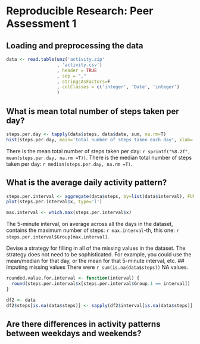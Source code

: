 # Reproducible Research: Peer Assessment 1


## Loading and preprocessing the data
```{r}
data <- read.table(unz('activity.zip'
                   , 'activity.csv')
                   , header = TRUE
                   , sep = ","
                   , stringsAsFactors=F
                   , colClasses = c('integer', 'Date', 'integer')
                   )
```


## What is mean total number of steps taken per day?
```{r}
steps.per.day <- tapply(data$steps, data$date, sum, na.rm=T)
hist(steps.per.day, main='total number of steps taken each day', xlab='steps per day')
```
There is the mean total number of steps taken per day: `r sprintf("%8.2f", mean(steps.per.day, na.rm =T))`.
There is the median total number of steps taken per day: `r median(steps.per.day, na.rm =T)`.


## What is the average daily activity pattern?
```{r}
steps.per.interval <- aggregate(data$steps, by=list(data$interval), FUN=mean, na.rm=T)
plot(steps.per.interval$x, type='l')

max.interval <- which.max(steps.per.interval$x)

```

The 5-minute interval, on average across all the days in the dataset,
contains the maximum number of steps: `r max.interval`-th, this one:  `r steps.per.interval$Group[max.interval]`.

Devise a strategy for filling in all of the missing values in the dataset. The
strategy does not need to be sophisticated. For example, you could use
the mean/median for that day, or the mean for that 5-minute interval, etc.
## Imputing missing values
There were `r sum(is.na(data$steps))` NA values.

```{r}
rounded.value.for.interval <- function(interval) {
  round(steps.per.interval$x[steps.per.interval$Group.1 == interval])
}

df2 <- data
df2$steps[is.na(data$steps)] <- sapply(df2$interval[is.na(data$steps)], rounded.value.for.interval)
```


## Are there differences in activity patterns between weekdays and weekends?
```{r}

```
